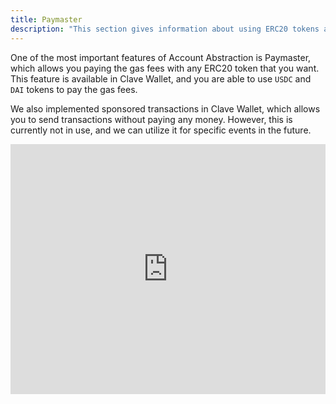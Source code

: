 ```yaml
---
title: Paymaster
description: "This section gives information about using ERC20 tokens as Paymasters in Clave Wallet."
---
```


One of the most important features of Account Abstraction is Paymaster, which allows you paying the gas fees with
any ERC20 token that you want. This feature is available in Clave Wallet, and you are able to use `USDC` and `DAI` tokens to pay the gas fees.

We also implemented sponsored transactions in Clave Wallet, which allows you to send transactions without paying any money. However, this is currently
not in use, and we can utilize it for specific events in the future.

<Card>
<iframe width="100%" height="400" src="https://www.youtube.com/embed/lm9u56Q23u0?si=3Gbmp79FEmvbFdoW" title="YouTube video player" frameBorder="0" allow="accelerometer; autoplay; clipboard-write; encrypted-media; gyroscope; picture-in-picture; web-share"></iframe>
</Card>

